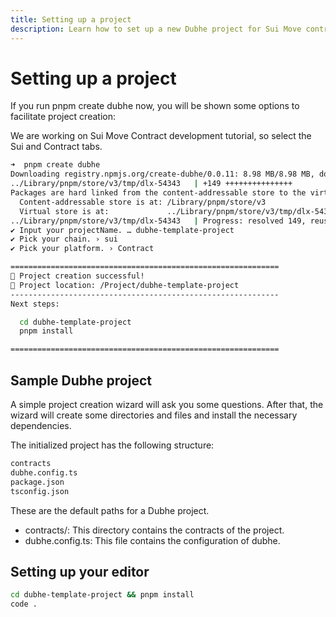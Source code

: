 ```yaml
---
title: Setting up a project
description: Learn how to set up a new Dubhe project for Sui Move contract development
---
```


# Setting up a project

If you run pnpm create dubhe now, you will be shown some options to facilitate project creation:

We are working on Sui Move Contract development tutorial, so select the Sui and Contract tabs.

```bash
➜  pnpm create dubhe
Downloading registry.npmjs.org/create-dubhe/0.0.11: 8.98 MB/8.98 MB, done
../Library/pnpm/store/v3/tmp/dlx-54343   | +149 +++++++++++++++
Packages are hard linked from the content-addressable store to the virtual store.
  Content-addressable store is at: /Library/pnpm/store/v3
  Virtual store is at:             ../Library/pnpm/store/v3/tmp/dlx-54343/node_modules/.pnpm
../Library/pnpm/store/v3/tmp/dlx-54343   | Progress: resolved 149, reused 146, downloaded 3, added 149, done
✔ Input your projectName. … dubhe-template-project
✔ Pick your chain. › sui
✔ Pick your platform. › Contract

============================================================
🎉 Project creation successful!
📁 Project location: /Project/dubhe-template-project
------------------------------------------------------------
Next steps:

  cd dubhe-template-project
  pnpm install

============================================================
```

## Sample Dubhe project

A simple project creation wizard will ask you some questions. After that, the wizard will create some directories and files and install the necessary dependencies.

The initialized project has the following structure:

```bash
contracts
dubhe.config.ts
package.json
tsconfig.json
```

These are the default paths for a Dubhe project.
- contracts/: This directory contains the contracts of the project.
- dubhe.config.ts: This file contains the configuration of dubhe.

## Setting up your editor

```bash
cd dubhe-template-project && pnpm install
code .
```